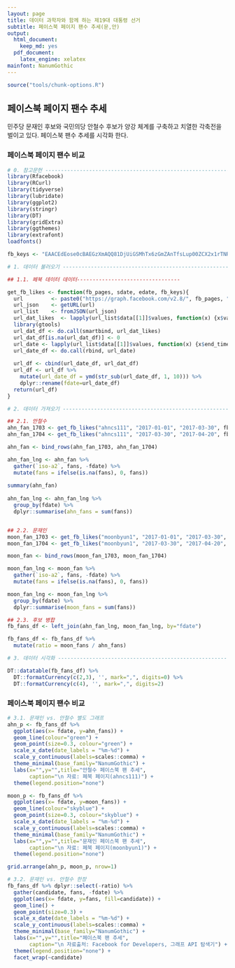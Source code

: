 ```yaml
---
layout: page
title: 데이터 과학자와 함께 하는 제19대 대통령 선거
subtitle: 페이스북 페이지 팬수 추세(문,안)
output:
  html_document: 
    keep_md: yes
  pdf_document:
    latex_engine: xelatex
mainfont: NanumGothic
---
```


```r
source("tools/chunk-options.R")
```


## 페이스북 페이지 팬수 추세

민주당 문재인 후보와 국민의당 안철수 후보가 양강 체계를 구축하고 치열한 각축전을 벌이고 있다.
페이스북 팬수 추세를 시각화 한다.


### 페이스북 페이지 팬수 비교 

``` r
# 0. 참고문헌 ---------------------------------------------------------------------
library(Rfacebook)
library(RCurl)
library(tidyverse)
library(lubridate)
library(ggplot2)
library(stringr)
library(DT)
library(gridExtra)
library(ggthemes)
library(extrafont)
loadfonts()

fb_keys <- "EAACEdEose0cBAEGzXmAQQ81DjUiGSMhTx6zGmZAnTfsLup00ZCX2x1rTNR2lVpyk7LSFazJPZCkTzm5dc1hEpVQya6uZCf6GFIMzxDkxjimg2X2fva9ARnkLAVNYFwQ6ya7BgsGZAATlyjdbkuGoilZAHdoHQxUic2ztWluxngbyfzq8MGLU1U"

# 1. 데이터 불러오기 ---------------------------------------------------------------------

## 1.1. 페북 데이터 데이터---------------------------------

get_fb_likes <- function(fb_pages, sdate, edate, fb_keys){
  url         <- paste0("https://graph.facebook.com/v2.8/", fb_pages, "/insights/page_fans_country/lifetime?&since=", sdate, "&until=", edate, "&access_token=", fb_keys)
  url_json    <- getURL(url)
  url_list    <- fromJSON(url_json)
  url_dat_likes  <- lapply(url_list$data[[1]]$values, function(x) {x$value})
  library(gtools)
  url_dat_df <- do.call(smartbind, url_dat_likes)
  url_dat_df[is.na(url_dat_df)] <- 0
  url_date <- lapply(url_list$data[[1]]$values, function(x) {x$end_time})
  url_date_df <- do.call(rbind, url_date)
  
  url_df <- cbind(url_date_df, url_dat_df)
  url_df <- url_df %>%
    mutate(url_date_df = ymd(str_sub(url_date_df, 1, 10))) %>% 
    dplyr::rename(fdate=url_date_df)
  return(url_df)
}

# 2. 데이터 가져오기 ---------------------------------------------------------------

## 2.1. 안철수
ahn_fan_1703 <- get_fb_likes("ahncs111", "2017-01-01", "2017-03-30", fb_keys)
ahn_fan_1704 <- get_fb_likes("ahncs111", "2017-03-30", "2017-04-20", fb_keys)

ahn_fan <- bind_rows(ahn_fan_1703, ahn_fan_1704)

ahn_fan_lng <- ahn_fan %>% 
  gather(`iso-a2`, fans, -fdate) %>% 
  mutate(fans = ifelse(is.na(fans), 0, fans))
  
summary(ahn_fan)
  
ahn_fan_lng <- ahn_fan_lng %>% 
  group_by(fdate) %>% 
  dplyr::summarise(ahn_fans = sum(fans))


## 2.2. 문재인
moon_fan_1703 <- get_fb_likes("moonbyun1", "2017-01-01", "2017-03-30", fb_keys)
moon_fan_1704 <- get_fb_likes("moonbyun1", "2017-03-30", "2017-04-20", fb_keys)

moon_fan <- bind_rows(moon_fan_1703, moon_fan_1704)

moon_fan_lng <- moon_fan %>% 
  gather(`iso-a2`, fans, -fdate) %>% 
  mutate(fans = ifelse(is.na(fans), 0, fans))

moon_fan_lng <- moon_fan_lng %>% 
  group_by(fdate) %>% 
  dplyr::summarise(moon_fans = sum(fans))

## 2.3. 후보 병합
fb_fans_df <- left_join(ahn_fan_lng, moon_fan_lng, by="fdate")

fb_fans_df <- fb_fans_df %>% 
  mutate(ratio = moon_fans / ahn_fans)

# 3. 데이터 시각화 ---------------------------------------------------------------

DT::datatable(fb_fans_df) %>% 
  DT::formatCurrency(c(2,3), '', mark=",", digits=0) %>% 
  DT::formatCurrency(c(4), '', mark=",", digits=2)
```

### 페이스북 페이지 팬수 비교 

``` r
# 3.1. 문재인 vs. 안철수 별도 그래프
ahn_p <- fb_fans_df %>% 
  ggplot(aes(x= fdate, y=ahn_fans)) +
  geom_line(colour="green") +
  geom_point(size=0.3, colour="green") +
  scale_x_date(date_labels = "%m-%d") +
  scale_y_continuous(labels=scales::comma) +
  theme_minimal(base_family="NanumGothic") +
  labs(x="",y="",title="안철수 페이스북 팬 추세",
       caption="\n 자료: 페북 페이지(ahncs111)") +
  theme(legend.position="none")

moon_p <- fb_fans_df %>% 
  ggplot(aes(x= fdate, y=moon_fans)) +
  geom_line(colour="skyblue") +
  geom_point(size=0.3, colour="skyblue") +
  scale_x_date(date_labels = "%m-%d") +
  scale_y_continuous(labels=scales::comma) +
  theme_minimal(base_family="NanumGothic") +
  labs(x="",y="",title="문재인 페이스북 팬 추세",
       caption="\n 자료: 페북 페이지(moonbyun1)") +
  theme(legend.position="none")

grid.arrange(ahn_p, moon_p, nrow=1)

# 3.2. 문재인 vs. 안철수 한장
fb_fans_df %>% dplyr::select(-ratio) %>% 
  gather(candidate, fans, -fdate) %>% 
  ggplot(aes(x= fdate, y=fans, fill=candidate)) +
  geom_line() +
  geom_point(size=0.3) +
  scale_x_date(date_labels = "%m-%d") +
  scale_y_continuous(labels=scales::comma) +
  theme_minimal(base_family="NanumGothic") +
  labs(x="",y="",title="페이스북 팬 추세",
       caption="\n 자료출처: Facebook for Developers, 그래프 API 탐색기") +
  theme(legend.position="none") +
  facet_wrap(~candidate)
```